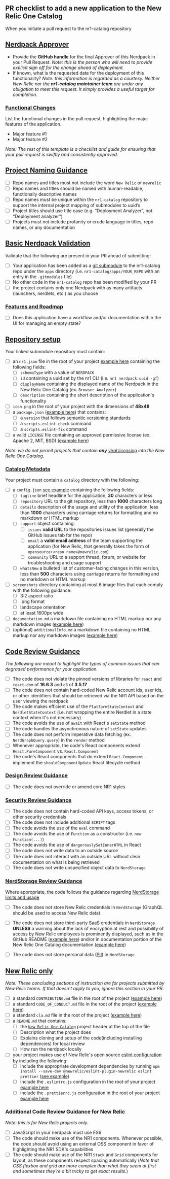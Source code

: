 ## PR checklist to add a new application to the New Relic One Catalog

When you initiate a pull request to the nr1-catalog repository

## [Nerdpack Approver](nerdpack-approver)

- Provide the **GitHub handle** for the final Approver of this Nerdpack in your Pull Request. *Note: this is the person who will need to provide explicit sign off for the change ahead of deployment.*
- If known, what is the requested date for the deployment of this functionality? *Note: this information is regarded as a courtesy. Neither New Relic nor the **nr1-catalog maintainer team** are under any obligation to meet this request. It simply provides a useful target for completion.*

### [Functional Changes](#functional-changes)

List the functional changes in the pull request, highlighting the major features of the application.

- Major feature #1
- Major feature #2

*Note: The rest of this template is a checklist and guide for ensuring that your pull request is swiftly and consistently approved.*

## [Project Naming Guidance](#project-naming-guidance)

- [ ] Repo names and titles must not include the word `New Relic` or `newrelic`
- [ ] Repo names and titles should be named with human-readable, functionally descriptive names
- [ ] Repo names must be unique within the `nr1-catalog` repository to support the internal project mapping of submodules to uuid’s
- [ ] Project titles should use title case (e.g. “Deployment Analyzer”, not “Deployment analyzer”)
- [ ] Projects must not include profanity or crude language in titles, repo names, or any documentation

## [Basic Nerdpack Validation](#basic-nerdpack-validation)

Validate that the following are present in your PR ahead of submitting:

- [ ] Your application has been added as a [git submodule](https://git-scm.com/book/en/v2/Git-Tools-Submodules) to the nr1-catalog repo under the `apps` directory (i.e. `nr1-catalog/apps/YOUR_REPO` with an entry in the `.gitmodules` file)
- [ ] No other code in the `nr1-catalog` repo has been modified by your PR
- [ ] the project contains only one Nerdpack with as many artifacts (launchers, nerdlets, etc.) as you choose

### [Features and Roadmap](#features-and-roadmap)

- [ ] Does this application have a workflow and/or documentation within the UI for managing an empty state?

## [Repository setup](#repository-setup)

Your linked submodule repository must contain:

- [ ] an `nr1.json` file in the root of your project [example here](https://github.com/newrelic/nr1-catalog/tree/master/examples/nr1.json) containing the following fields:
  - [ ] `schemaType` with a value of `NERDPACK`
  - [ ] `id` containing a uuid set by the nr1 CLI (i.e. `nr1 nerdpack:uuid -gf`)
  - [ ] `displayName` containing the displayed name of the Nerdpack in the New Relic One Catalog (ex. `Browser Analyzer`)
  - [ ] `description` containing the short description of the application's functionality
- [ ] `icon.png` in the root of your project with the dimensions of **48x48**
- [ ] a `package.json` ([example here](https://github.com/newrelic/nr1-catalog/tree/master/examples/package.json)) that contains:
  - [ ] a `version` that follows [semantic versioning standards](website.link)
  - [ ] a `scripts.eslint-check` command
  - [ ] a `scripts.eslint-fix` command
- [ ] a valid `LICENSE` file containing an approved permissive license (ex. Apache 2, MIT, BSD) ([example here](https://github.com/newrelic/nr1-catalog/tree/master/examples/LICENSE))

*Note: we do not permit projects that contain **any** [viral licensing](https://en.wikipedia.org/wiki/Viral_license) into the New Relic One Catalog.*

### [Catalog Metadata](#catalog-metadata)

Your project must contain a `catalog` directory with the following:

- [ ] a `config.json` [see example](https://github.com/newrelic/nr1-catalog/tree/master/examples/catalog/config.json) containing the following fields:
  - [ ] `tagline` brief headline for the application, **30** characters or less
  - [ ] `repository` URL to the git repository, less than **1000** characters long
  - [ ] `details` description of the usage and utility of the application, less than **1000** characters using carriage returns for formatting and no markdown or HTML markup
  - [ ] `support` object containing:
    - [ ] `issues` **valid URL** to the repositories issues list (generally the GitHub issues tab for the repo)
    - [ ] `email` a **valid email address** of the team supporting the application (for New Relic, that generally takes the form of `opensource+<repo name>@newrelic.com`)
    - [ ] `community` URL to a support thread, forum, or website for troubleshooting and usage support
  - [ ] `whatsNew` a bulleted list of customer-facing changes in this version, less than **500** characters using carriage returns for formatting and no markdown or HTML markup
- [ ] `screenshots` directory containing at most 6 image files that each comply with the following guidance:
  - [ ] 3:2 aspect ratio
  - [ ] .png format
  - [ ] landscape orientation
  - [ ] at least 1600px wide
- [ ] `documentation.md` a markdown file  containing no HTML markup nor any markdown images ([example here](https://github.com/newrelic/nr1-catalog/tree/master/examples/catalog/documentation.md))
- [ ] (optional) `additionalInfo.md` a markdown file  containing no HTML markup nor any markdown images ([example here](https://github.com/newrelic/nr1-catalog/tree/master/examples/catalog/additionalInfo.md))

## [Code Review Guidance](#code-review-guidance)

*The following are meant to highlight the types of common issues that can degraded performance for your application.*

- [ ] The code does not violate the pinned versions of libraries for `react` and `react-dom` of **16.6.3** and `d3` of **3.5.17**
- [ ] The code does not contain hard-coded New Relic account ids, user ids, or other identifiers that should be retrieved via the NR1 API based on the user viewing the nerdpack
- [ ] The code makes efficient use of the `PlatformStateContext` and `NerdletStateContext` (i.e. not wrapping the entire Nerdlet in a state context when it's not necessary)
- [ ] The code avoids the use of `await` with React's `setState` method
- [ ] The code handles the asynchronous nature of `setState` updates
- [ ] The code does not perform imperative data fetching (ex. `NerdGraphQuery.query`) in the `render` method
- [ ] Whenever appropriate, the code's React components extend `React.PureComponent` vs. `React.Component`
- [ ] The code's React components that do extend `React.Component` implement the `shouldComponentUpdate` React lifecycle method

### [Design Review Guidance](#design-review-guidance)

- [ ] The code does not override or amend core NR1 styles

### [Security Review Guidance](#security-review-guidance)

- [ ] The code does not contain hard-coded API keys, access tokens, or other security credentials
- [ ] The code does not include additional `SCRIPT` tags
- [ ] The code avoids the use of the `eval` command
- [ ] The code avoids the use of `Function` as a constructor (i.e. `new Function(...)`)
- [ ] The code avoids the use of `dangerouslySetInnerHTML` in React
- [ ] The code does not write data to an outside source
- [ ] The code does not interact with an outside URL without clear documentation on what is being retrieved
- [ ] The code does not write unspecified object data to `NerdStorage`

### [NerdStorage Review Guidance](#nerdstorage-review-guidance)

Where appropriate, the code follows the guidance regarding [NerdStorage limits and usage](https://developer.newrelic.com/build-tools/new-relic-one-applications/nerdstorage)

- [ ] The code does not store New Relic credentials in `NerdStorage` (GraphQL should be used to access New Relic data)
- [ ] The code does not store third-party SaaS credentials in `NerdStorage` **UNLESS** a warning about the lack of encryption at rest and possibility of access by New Relic employees is prominently displayed, such as in the GitHub README ([example here](https://github.com/newrelic/nr1-github/blob/master/README.md#using-github-personal-access-tokens)) and/or in documentation portion of the New Relic One Catalog documentation ([example here](https://github.com/newrelic/nr1-github/blob/master/catalog/documentation.md#using-github-personal-access-tokens))
- [ ] The code does not store personal data ([PII](https://www.gdpreu.org/the-regulation/key-concepts/personal-data/)) in `NerdStorage`


## [New Relic only](#new-relic-only)

*Note: These concluding sections of instruction are for projects submitted by New Relic teams. If that doesn't apply to you, ignore this section in your PR.*

- [ ] a standard `CONTRIBUTING.md` file in the root of the project ([example here](https://github.com/newrelic/nr1-catalog/tree/master/examples/CONTRIBUTING.md))
- [ ] a standard `CODE_OF_CONDUCT.md` file in the root of the project ([example here](https://github.com/newrelic/nr1-catalog/tree/master/examples/CODE_OF_CONDUCT.md))
- [ ] a standard `cla.md` file in the root of the project ([example here](https://github.com/newrelic/nr1-catalog/tree/master/examples/cla.md))
- [ ] a `README.md` that contains:
  - [ ] the [`New Relic One Catalog`](https://github.com/newrelic/open-source-office/blob/master/examples/categories/index.md#nr1-catalog) project header at the top of the file
  - [ ] Description what the project does
  - [ ] Explains cloning and setup of the code(including installing dependencies) for local review
  - [ ] How run the nerdpack locally
- [ ] your project makes use of New Relic's open source [eslint configuration](https://github.com/newrelic/eslint-plugin-newrelic) by including the following:
  - [ ] include the appropriate development dependencies by running `npm install --save-dev @newrelic/eslint-plugin-newrelic eslint prettier` ([see example](https://github.com/newrelic/nr1-catalog/tree/master/examples/package.json))
  - [ ] include the `.eslintrc.js` configuration in the root of your project [example here](https://github.com/newrelic/nr1-catalog/tree/master/examples/.eslintrc.js)
  - [ ] include the `.prettierrc.js` configuration in the root of your project [example here](https://github.com/newrelic/nr1-catalog/tree/master/examples/.prettierrc.js)

### Additional Code Review Guidance for New Relic

*Note: this is for New Relic projects only.*

- [ ] JavaScript in your nerdpack must use ES6
- [ ] The code should make use of the NR1 components. Whenever possible, the code should avoid using an external OSS component in favor of highlighting the NR1 SDK's capabilities
- [ ] The code should make use of the NR1 `Stack` and `Grid` components for layout, as these components respect spacing automatically (*Note that CSS flexbox and grid are more complex than what they seem at first and sometimes they’re a bit tricky to get exact results.*)